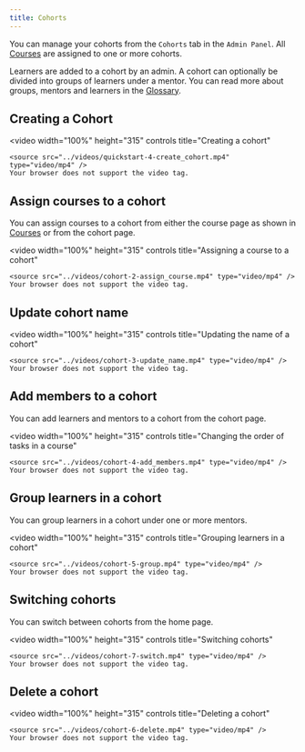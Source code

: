 ```yaml
---
title: Cohorts
---
```


You can manage your cohorts from the `Cohorts` tab in the `Admin Panel`. All [Courses](/key_concepts/courses) are assigned to one or more cohorts.

Learners are added to a cohort by an admin. A cohort can optionally be divided into groups of learners under a mentor. You can read more about groups, mentors and learners in the [Glossary](/glossary#cohort).

## Creating a Cohort

<video
    width="100%"
    height="315"
    controls
    title="Creating a cohort"
>
    <source src="../videos/quickstart-4-create_cohort.mp4" type="video/mp4" />
    Your browser does not support the video tag.
</video>


## Assign courses to a cohort

You can assign courses to a cohort from either the course page as shown in [Courses](/key_concepts/courses#assign-course-to-cohorts) or from the cohort page.

<video
    width="100%"
    height="315"
    controls
    title="Assigning a course to a cohort"
>
    <source src="../videos/cohort-2-assign_course.mp4" type="video/mp4" />
    Your browser does not support the video tag.
</video>

## Update cohort name

<video
    width="100%"
    height="315"
    controls
    title="Updating the name of a cohort"
>
    <source src="../videos/cohort-3-update_name.mp4" type="video/mp4" />
    Your browser does not support the video tag.
</video>

## Add members to a cohort

You can add learners and mentors to a cohort from the cohort page.

<video
    width="100%"
    height="315"
    controls
    title="Changing the order of tasks in a course"
>
    <source src="../videos/cohort-4-add_members.mp4" type="video/mp4" />
    Your browser does not support the video tag.
</video>

## Group learners in a cohort

You can group learners in a cohort under one or more mentors.

<video
    width="100%"
    height="315"
    controls
    title="Grouping learners in a cohort"
>
    <source src="../videos/cohort-5-group.mp4" type="video/mp4" />
    Your browser does not support the video tag.
</video>

## Switching cohorts

You can switch between cohorts from the home page.

<video
    width="100%"
    height="315"
    controls
    title="Switching cohorts"
>
    <source src="../videos/cohort-7-switch.mp4" type="video/mp4" />
    Your browser does not support the video tag.
</video>

## Delete a cohort

<video
    width="100%"
    height="315"
    controls
    title="Deleting a cohort"
>
    <source src="../videos/cohort-6-delete.mp4" type="video/mp4" />
    Your browser does not support the video tag.
</video>